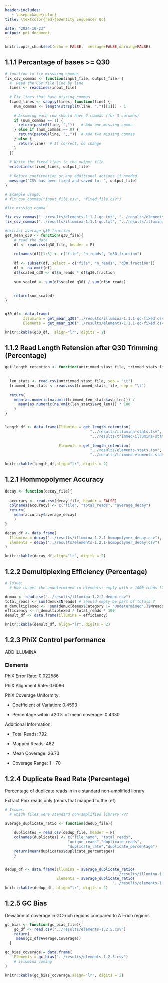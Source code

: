 ---
header-includes:
   - \usepackage{color}
title: \textcolor{red}{eDentity Sequencer Qc}

date: "2024-10-23"
output: pdf_document
---

```{r setup, include=FALSE}
knitr::opts_chunk$set(echo = FALSE,  message=FALSE,warning=FALSE)
```


## 1.1.1 Percantage of bases >= Q30 
```{r}

# function to fix misssing commas
fix_csv_commas <- function(input_file, output_file) {
  #  Read the CSV file line by line
  lines <- readLines(input_file)
  
  # Fix lines that have missing commas
  fixed_lines <- sapply(lines, function(line) {
    num_commas <- length(strsplit(line, ",")[[1]]) - 1
    
    # Assuming each row should have 2 commas (for 3 columns)
    if (num_commas == 1) {
      return(paste0(line, ","))   # Add one missing comma
    } else if (num_commas == 0) {
      return(paste0(line, ",,"))  # Add two missing commas
    } else {
      return(line)  # If correct, no change
    }
  })
  
  # Write the fixed lines to the output file
  writeLines(fixed_lines, output_file)
  
  # Return confirmation or any additional actions if needed
  message("CSV has been fixed and saved to: ", output_file)
}

# Example usage:
# fix_csv_commas("input_file.csv", "fixed_file.csv")

#fix missing comma

fix_csv_commas("../results/elements-1.1.1-qc.txt", "../results/elements-1.1.1-qc-fixed.csv")
fix_csv_commas("../results/illumina-1.1.1-qc.txt", "../results/illumina-1.1.1-qc-fixed.csv")


```


```{r}

#extract average q30 fraction
get_mean_q30 <- function(q30_file){
    # read the data
    df <- read.csv(q30_file, header = F)
    
    colnames(df)[1:3] <- c("file", "n_reads", "q30.fraction")
    
    df <- subset(df, select = c("file", "n_reads", "q30.fraction"))
    df <- na.omit(df)
    df$scaled_q30 <- df$n_reads * df$q30.fraction
    
    sum_scaled <- sum(df$scaled_q30) / sum(df$n_reads)
    
    
    return(sum_scaled)
}


q30_df<- data.frame(
        Illumina = get_mean_q30("../results/illumina-1.1.1-qc-fixed.csv"),
        Elements = get_mean_q30("../results/elements-1.1.1-qc-fixed.csv"))

knitr::kable(q30_df,  align="lr", digits = 2)
```



## 1.1.2 Read Length Retension after Q30 Trimming (Percentage)
```{r}
get_length_retention <- function(untrimmed_stast_file, trimmed_stats_file) {
  
  
  len_stats <- read.csv(untrimmed_stast_file, sep = "\t")
  trimmed_len_stats <- read.csv(trimmed_stats_file, sep = "\t")
  
  return(
    mean(as.numeric(na.omit(trimmed_len_stats$avg_len))) / 
      mean(as.numeric(na.omit(len_stats$avg_len))) * 100
    )
}


length_df <- data.frame(Illumina = get_length_retention(
                                      "../results/illumina-stats.tsv",
                                      "../results/trimmed-illumina-stats.tsv"),
                        
                        Elements = get_length_retention(
                                      "../results/elements-stats.tsv",
                                      "../results/trimmed-elements-stats.tsv"))

knitr::kable(length_df,align="lr", digits = 2)
```


## 1.2.1 Hommopolymer Accuracy
```{r}
decay <- function(decay_file){
  
  accuracy <- read.csv(decay_file, header = FALSE)
  colnames(accuracy) <- c("file", "total_reads", "average_decay")
  return(
    mean(accuracy$average_decay)
    )
}

decay_df <- data.frame(
  Illumina = decay("../results/illumina-1.2.1-homopolymer_decay.csv"),
  Elements = decay("../results/elements-1.2.1-homopolymer_decay.csv")
)

knitr::kable(decay_df,align="lr", digits = 2)
```
## 1.2.2 Demultiplexing Efficiency (Percentage)

```{r}
# Issue:
  # How to get the undetermined in elements: empty with > 1000 reads ??

demux <- read.csv("../results/illumina-1.2.2-demux.csv")
total_reads <- sum(demux$Nreads) # should empty be part of totals ?
n_demultiplexed <-  sum(demux[demux$Category != "Undetermined",]$Nreads)
efficiency <- n_demultiplexed / total_reads * 100
demult_df <- data.frame(illumina = efficiency)

knitr::kable(demult_df, align="lr", digits = 2)
```

## 1.2.3 PhiX Control performance

ADD ILLUMINA

### Elements


PhiX Error Rate: 0.022586

PhiX Alignment Rate: 0.6086

PhiX Coverage Uniformity:

  - Coefficient of Variation: 0.4593
  
  - Percentage within ±20% of mean coverage: 0.4330

Additional Information:

  - Total Reads: 792
  
  - Mapped Reads: 482
  
  - Mean Coverage: 26.73
  
  - Coverage Range: 1 - 70


## 1.2.4 Duplicate Read Rate (Percentage)
Percentage of duplicate reads in in a standard non-amplified library

Extract Phix reads only (reads that mapped to the ref)

```{r}

# Issues:
  # which files were standard non-amplified library ???

average_duplicate_ratio <- function(dedup_file){
  
    duplicates = read.csv(dedup_file, header = F)
    colnames(duplicates) <- c("file_name", "total_reads",
                            "unique_reads","duplicate_reads",
                            "duplicate_rate","duplicate_percentage")
    return(mean(duplicates$duplicate_percentage))
    }


dedup_df <- data.frame(Illumina = average_duplicate_ratio(
                                                "../results/illumina-1.2.4-dedup.csv"),
                       Elements = average_duplicate_ratio(
                                                "../results/elements-1.2.4-dedup.csv"))
knitr::kable(dedup_df, align="lr", digits = 2)
```

## 1.2.5 GC Bias 
Deviation of coverage in GC-rich regions compared to AT-rich regions

```{r}
gc_bias <- function(gc_bias_file){
    gc_df <- read.csv("../results/elements-1.2.5.csv")
    return(
     mean(gc_df$Average.Coverage))
  }

gc_bias_coverage = data.frame(
    Elements = gc_bias("../results/elements-1.2.5.csv")
    # illumina coming
)

knitr::kable(gc_bias_coverage,align="lr", digits = 2)
```









